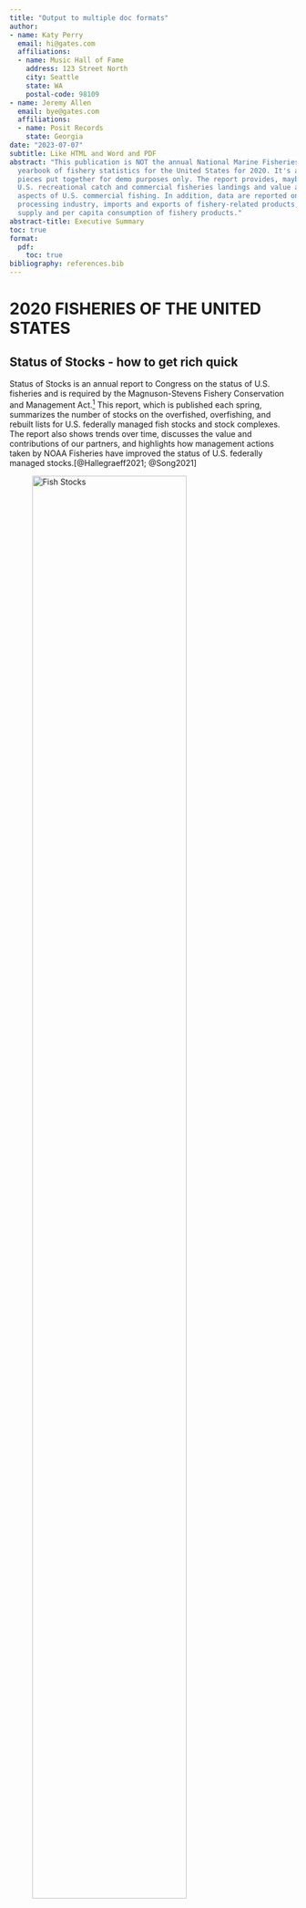 ```yaml
---
title: "Output to multiple doc formats"
author:
- name: Katy Perry
  email: hi@gates.com
  affiliations:
  - name: Music Hall of Fame
    address: 123 Street North
    city: Seattle
    state: WA
    postal-code: 98109
- name: Jeremy Allen
  email: bye@gates.com
  affiliations:
  - name: Posit Records
    state: Georgia
date: "2023-07-07"
subtitle: Like HTML and Word and PDF
abstract: "This publication is NOT the annual National Marine Fisheries Service (NMFS)
  yearbook of fishery statistics for the United States for 2020. It's a grab-bag of
  pieces put together for demo purposes only. The report provides, maybe, data on
  U.S. recreational catch and commercial fisheries landings and value as well as other
  aspects of U.S. commercial fishing. In addition, data are reported on the U.S. fishery
  processing industry, imports and exports of fishery-related products, and domestic
  supply and per capita consumption of fishery products."
abstract-title: Executive Summary
toc: true
format:
  pdf:
    toc: true
bibliography: references.bib
---
```


# 2020 FISHERIES OF THE UNITED STATES

## Status of Stocks - how to get rich quick

Status of Stocks is an annual report to Congress on the status of U.S. fisheries and is required by the Magnuson-Stevens Fishery Conservation and Management Act.[^1] This report, which is published each spring, summarizes the number of stocks on the overfished, overfishing, and rebuilt lists for U.S. federally managed fish stocks and stock complexes. The report also shows trends over time, discusses the value and contributions of our partners, and highlights how management actions taken by NOAA Fisheries have improved the status of U.S. federally managed stocks.[@Hallegraeff2021; @Song2021]

[^1]: The real report is here https://www.fisheries.noaa.gov/resource/document/fisheries-united-states-2020, but I copied and jumbled a lot of the text and graphics for demo purposes.

![Fish Stocks](images/fish.png){#fig-stock width="80%"}

## Fisheries of the United States

Fisheries of the United States, published each fall, has been produced in its various forms for more than 100 years. It is the NOAA Fisheries yearbook of fishery statistics for the United States. See @fig-stock It provides a snapshot of data, primarily at the national level, on U.S. recreational catch and commercial fisheries landings and value. In addition, data are reported on U.S. aquaculture production, the U.S. seafood processing industry, imports and exports of fishery-related products, and domestic supply and per capita consumption of fishery products[@prüfer2014a].

![Map](images/map.png){width="80%"}

## Island Reporting

Data were collected and made available by [Dr. Kristen Gorman](https://www.uaf.edu/cfos/people/faculty/detail/kristen-gorman.php) and the Palmer Station, Antarctica LTER, a member of the [Long Term Ecological Research Network](https://lternet.edu/).

```r
#| echo: false
#| message: false

library(palmerpenguins)
library(dplyr)
library(ggplot2)

# filter out rows with no sex
dat <- penguins %>% 
  filter(!is.na(sex))

# bar plot
dat %>%
  ggplot(aes(x = island, fill = species)) +
  geom_bar() + 
  labs(
    title = "Where Do They Live?",
    subtitle = "by Island",
    caption = "data from palmerpenguines R package"
  )

```

## U.S. Marine Recreational Fisheries

NOAA Fisheries' Marine Recreational Information Program (MRIP) is the state-regional federal partnership that develops, improves, and implements a national network of surveys to estimate how many fish anglers catch and how many trips they take. It provides a snapshot of data, primarily at the national level, on U.S. recreational catch and commercial fisheries landings and value. In addition, data are reported on U.S. aquaculture production, the U.S. seafood processing industry, imports and exports of fishery-related products, and domestic supply and per capita consumption of fishery products. The report also shows trends over time, discusses the value and contributions of our partners, and highlights how management actions taken by NOAA Fisheries have improved the status of U.S. federally managed stocks.

## Acknowledgments {.appendix}

I am grateful for the insightful comments offered by the anonymous peer reviewers at Books & Texts. The generosity and expertise of one and all have improved this study in innumerable ways and saved me from many errors; those that inevitably remain are entirely my own responsibility.

### References {.appendix}
